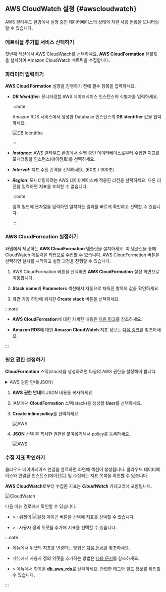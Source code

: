 ## AWS CloudWatch 설정 {#awscloudwatch}

AWS 클라우드 환경에서 실행 중인 데이터베이스의 상태와 자원 사용 현황을 모니터링할 수 있습니다.

### 메트릭을 추가할 서비스 선택하기

<Xclude product="oracle,mssql"><ImgLang img="db-cloudsettings-select-service.png" desc="Select service" /></Xclude>

<InDoc product="oracle,mssql"><ImgLang img="db-cloudsettings-select-service-oracle.png" desc="Select service" /></InDoc>

첫번째 섹션에서 <UI>AWS CloudWatch</UI>를 선택하세요. **AWS CloudFormation** 템플릿을 설치하여 Amazon CloudWatch 메트릭을 수집합니다.

### 파라미터 입력하기

**AWS Cloud Formation** 설정을 진행하기 전에 필수 항목을 입력하세요.

<ImgLang img="db-cloudsettings-input-parameters.png" desc="Parameters" />

* ***DB Identifier***: 모니터링할 AWS 데이터베이스 인스턴스의 식별자를 입력하세요.

  :::note

  Amazon RDS 서비스에서 생성한 Database 인스턴스의 **DB identifier** 값을 입력하세요.

  ![DB Identifire](/img/db-cloudsettings-input-parameters-db-identifier.png)

  :::

* ***Instance***: AWS 클라우드 환경에서 실행 중인 데이터베이스로부터 수집한 지표를 모니터링할 인스턴스(에이전트)를 선택하세요.

* ***Interval***: 지표 수집 간격을 선택하세요. (60초 / 300초)

* ***Region***: 모니터링하려는 AWS 데이터베이스에 적용된 리전을 선택하세요. 다른 리전을 입력하면 지표를 조회할 수 없습니다.

  :::note

  입력 필드에 문자열을 입력하면 일치하는 결과를 빠르게 확인하고 선택할 수 있습니다.

  <ImgLang img="db-cloudsettings-input-parameters-region.png" desc="Region" />

  :::

### AWS CloudFormation 설정하기

와탭에서 제공하는 **AWS CloudFormation** 템플릿을 설치하세요. 이 템플릿을 통해 CloudWatch 메트릭을 와탭으로 수집할 수 있습니다. <UI>AWS CloudFormation</UI> <Cmdname sid="setting" className="uitext" /> 버튼을 선택하면 설치를 시작하고 설정 과정을 진행할 수 있습니다.

<ImgLang img="db-cloudsettings-set-cloud-formation.png" desc="AWS CloudFormation" />

1. <UI>AWS CloudFormation</UI> <Cmdname sid="setting" className="uitext" /> 버튼을 선택하면 **AWS CloudFormation** 설정 화면으로 이동합니다. 

1. **Stack name**과 **Parameters** 섹션에서 자동으로 채워진 항목의 값을 확인하세요.

1. 화면 가장 하단에 위치한 **Create stack** 버튼을 선택하세요.

:::note

* **AWS CloudFormation**에 대한 자세한 내용은 [다음 링크](https://docs.aws.amazon.com/AWSCloudFormation/latest/UserGuide/Welcome.html)를 참조하세요.

* **Amazon RDS**에 대한 **Amazon CloudWatch** 지표 정보는 [다음 링크](https://docs.aws.amazon.com/AmazonRDS/latest/UserGuide/rds-metrics.html)를 참조하세요.

:::

### 필요 권한 설정하기

**CloudFormation** 스택(stack)을 생성하려면 다음의 AWS 권한을 설정해야 합니다.

<details>

<summary>AWS 권한 안내(JSON)</summary>

```json
{
  "Version": "2012-10-17",
  "Statement": [
    {
      "Effect": "Allow",
      "Action": [
        "cloudformation:CreateStack",
        "cloudformation:UpdateStack",
        "cloudformation:DeleteStack",
        "cloudformation:DescribeStacks",
        "cloudformation:DescribeStackResources",
        "cloudformation:GetTemplateSummary",
        "cloudformation:DescribeStackEvents",
        "cloudformation:ListStacks",
        "cloudformation:ListStackResources"
      ],
      "Resource": "*"
    },
    {
      "Effect": "Allow",
      "Action": [
        "lambda:CreateFunction",
        "lambda:UpdateFunctionCode",
        "lambda:UpdateFunctionConfiguration",
        "lambda:InvokeFunction",
        "lambda:DeleteFunction",
        "lambda:GetFunction",
        "lambda:GetFunctionConfiguration",
        "lambda:ListFunctions"
      ],
      "Resource": "*"
    },
    {
      "Effect": "Allow",
      "Action": [
        "logs:CreateLogGroup",
        "logs:CreateLogStream",
        "logs:PutLogEvents",
        "logs:DescribeLogGroups",
        "logs:DescribeLogStreams",
        "logs:GetLogEvents",
        "logs:FilterLogEvents"
      ],
      "Resource": "*"
    }
    {
      "Effect": "Allow",
      "Action": [
        "events:PutRule",
        "events:PutTargets",
        "events:RemoveTargets",
        "events:DeleteRule",
        "events:DescribeRule",
        "events:EnableRule",
        "events:DisableRule"
      ],
      "Resource": "*"
    },
    {
      "Effect": "Allow",
      "Action": [
        "iam:CreateRole",
        "iam:AttachRolePolicy",
        "iam:PutRolePolicy",
        "iam:GetRole",
        "iam:DeleteRole",
        "iam:PassRole",
        "iam:ListRoles"
      ],
      "Resource": "*"
    },
    {
      "Effect": "Allow",
      "Action": [
        "cloudwatch:GetMetricData"
      ],
      "Resource": "*"
    },
    {
      "Effect": "Allow",
      "Action": [
        "s3:GetObject"
      ],
      "Resource": "arn:aws:s3:::repo.whatap.io/agent/db/WhaTapRDSMonitoring.zip"
    },
    {
      "Effect": "Allow",
      "Action": [
        "scheduler:GetSchedule",
        "scheduler:ListSchedules",
        "scheduler:CreateSchedule"
      ],
      "Resource": "*"
    }
  ]
}
```

</details>

1. **AWS 권한 안내**의 JSON 내용을 복사하세요.

1. IAM에서 **CloudFormation** 스택(stack)을 생성할 **User**를 선택하세요.

1. **Create inline policy**를 선택하세요.

    ![AWS](/img/db-cloudsettings-aws-iam-policy.png)

1. **JSON** 선택 후 복사한 권한을 붙여넣기해서 policy를 등록하세요.

    ![AWS](/img/db-cloudsettings-aws-iam-policy-json.png)

### 수집 지표 확인하기

클라우드 데이버테이스 연결을 완료하면 화면에 <Cmdname sid="TTL08633" className="uitext" /> 섹션이 생성됩니다. 클라우드 데이터베이스와 연결된 인스턴스(에이전트) 및 수집되는 지표 목록을 확인할 수 있습니다.

<ImgLang img="db-cloudsettings-added-aws-cloud-services.png" desc="Cloud Services" />

**AWS CloudWatch**로부터 수집한 지표는 ***CloudWatch*** 카테고리에 포함됩니다.

![CloudWatch](/img/db-cloudsettings-check-metrics-category-aws.png)

다음 메뉴 경로에서 확인할 수 있습니다.

* <Cmdname sid="side_dashboard" className="uitext" /> &gt; <Cmdname sid="side_dbMonitoring" className="uitext" />: 위젯의 ![설정 아이콘](/img/ico-setting.svg) 버튼을 선택해 지표를 선택할 수 있습니다.

* <Cmdname sid="side_dashboard" className="uitext" /> &gt; <Cmdname sid="side_multiInstance" className="uitext" />: 사용자 정의 위젯을 추가해 지표를 선택할 수 있습니다.

:::note

* <Cmdname sid="side_dbMonitoring" className="uitext" /> 메뉴에서 위젯의 지표를 변경하는 방법은 [다음 문서](instance-monitoring#selectmetrics)를 참조하세요.

* <Cmdname sid="side_multiInstance" className="uitext" /> 메뉴에서 사용자 정의 위젯을 추가하는 방법은 [다음 문서](multi-instance-monitoring#customwidget)를 참조하세요.

* <Cmdname sid="side_analysis" className="uitext" /> &gt; <Cmdname sid="side_metricsSearch" className="uitext" /> 메뉴에서 <Cmdname sid="category" className="uitext" /> 항목을 **db_aws_rds**로 선택하세요. 관련한 태그와 필드 정보를 확인할 수 있습니다.

:::